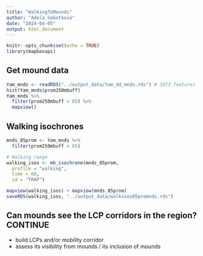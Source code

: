 ```yaml
---
title: "WalkingToMounds"
author: "Adela Sobotkova"
date: "2024-04-05"
output: html_document
---
```


```r
knitr::opts_chunk$set(echo = TRUE)
library(mapboxapi)
```
## Get mound data
```r
Yam_mnds <- readRDS("../output_data/Yam_dd_mnds.rds") # 1073 features
hist(Yam_mnds$prom250mbuff)
Yam_mnds %>% 
  filter(prom250mbuff > 85) %>% 
  mapview()
```

## Walking isochrones
```r

mnds_85prom <- Yam_mnds %>% 
  filter(prom250mbuff > 85)

# Walking range
walking_isos <- mb_isochrone(mnds_85prom, 
  profile = "walking", 
  time = 60, 
  id = "TRAP")

mapview(walking_isos) + mapview(mnds_85prom)
saveRDS(walking_isos, "../output_data/walkisos85promnds.rds")
```

## Can mounds see the LCP corridors in the region? CONTINUE

- build LCPs and/or mobility corridor
- assess its visibility from mounds / its inclusion of mounds

```r

```

